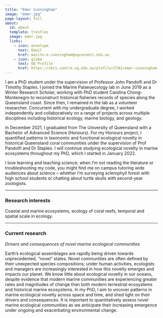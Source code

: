 ```yaml
---
title: "Emer Cunningham"
image: "emer.jpg"
page-layout: full
about:
  id: about
  template: trestles
  image: emer.jpg
  links:
    - icon: envelope
      text: Email
      href: mailto:e.cunningham@uqconnect.edu.au
    - icon: globe
      text: UQ Profile
      href: https://cbcs.centre.uq.edu.au/profile/2781/emer-cunningham
---
```


I am a PhD student under the supervision of Professor John Pandolfi and Dr Timothy Staples. I joined the Marine Palaeoecology lab in June 2019 as a Winter Research Scholar, working with PhD student Carolina Chong-Montenegro to reconstruct historical fisheries records of species along the Queensland coast. Since then, I remained in the lab as a volunteer researcher. Concurrent with my undergraduate degree, I worked independently and collaboratively on a range of projects across multiple disciplines including historical ecology, marine biology, and geology.

In December 2021, I graduated from The University of Queensland with a Bachelor of Advanced Science (Honours). For my Honours project, I quantified patterns in taxonomic and functional ecological novelty in historical Queensland coral communities under the supervision of Prof Pandolfi and Dr Staples. I will continue studying ecological novelty in marine ecosystems throughout my PhD, which I started in January 2022.

I love learning and teaching science; when I’m not reading the literature or troubleshooting my code, you might find me on campus tutoring wide audiences about science – whether I’m surveying sclerophyll forest with high school students or chatting about turtle skulls with second-year zoologists.

---

### Research interests

Coastal and marine ecosystems, ecology of coral reefs, temporal and spatial scale in ecology.

---

### Current research

*Drivers and consequences of novel marine ecological communities*

Earth’s ecological assemblages are rapidly being driven towards unprecedented, “novel” states. Novel communities are often defined by their unexpected species compositions; under human activities, ecologists and managers are increasingly interested in how this novelty emerges and impacts our planet. We know little about ecological novelty in our oceans, despite evidence that modern marine communities are experiencing greater rates and magnitudes of change than both modern terrestrial ecosystems and historical marine ecosystems. In my PhD, I aim to uncover patterns in marine ecological novelty across space and time, and shed light on their drivers and consequences. It is important to quantitatively assess novel marine ecological communities as we anticipate their increasing emergence under ongoing and exacerbating environmental change.